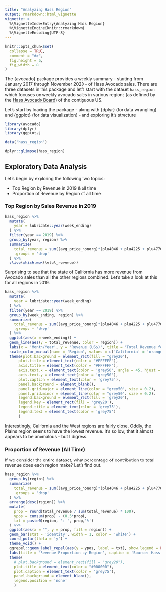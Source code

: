 ```yaml
---
title: "Analyzing Hass Region"
output: rmarkdown::html_vignette
vignette: >
  %\VignetteIndexEntry{Analyzing Hass Region}
  %\VignetteEngine{knitr::rmarkdown}
  %\VignetteEncoding{UTF-8}
---
```


```r
knitr::opts_chunk$set(
  collapse = TRUE,
  comment = "#>",
  fig.height = 5,
  fig_width = 8
)
```

The {avocado} package provides a weekly summary - starting from January 2017 through November 2020 - of Hass Avocado sales. There are three datasets in this package and let's start with the dataset `hass_region` which focuses on weekly avocado sales in various regions (as defined by the [Hass Avocado Board](https://hassavocadoboard.com)) of the contiguous US.

Let's start by loading the package - along with {dplyr} (for data wrangling) and {ggplot} (for data visualization) - and exploring it's structure

```r
library(avocado)
library(dplyr)
library(ggplot2)

data('hass_region')

dplyr::glimpse(hass_region)
```

## Exploratory Data Analysis

Let's begin by exploring the following two topics:

- Top Region by Revenue in 2019 & all time
- Proportion of Revenue by Region of all time

### Top Region by Sales Revenue in 2019

```r
hass_region %>%
  mutate(
    year = lubridate::year(week_ending)
  ) %>%
  filter(year == 2019) %>%
  group_by(year, region) %>%
  summarize(
    total_revenue = sum((avg_price_nonorg)*(plu4046 + plu4225 + plu4770 + small_nonorg_bag + large_nonorg_bag + xlarge_nonorg_bag) + (avg_price_org)*(plu94046 + plu94225 + plu94770 + small_org_bag + large_org_bag + xlarge_org_bag)),
    .groups = 'drop'
  ) %>%
  slice(which.max(total_revenue))
```

Surprising to see that the state of California has more revenue from Avocado sales than all the other regions combined. Let's take a look at this for all regions in 2019.

```r
hass_region %>%
  mutate(
    year = lubridate::year(week_ending)
  ) %>%
  filter(year == 2019) %>%
  group_by(week_ending, region) %>%
  summarize(
    total_revenue = sum((avg_price_nonorg)*(plu4046 + plu4225 + plu4770 + small_nonorg_bag + large_nonorg_bag + xlarge_nonorg_bag) + (avg_price_org)*(plu94046 + plu94225 + plu94770 + small_org_bag + large_org_bag + xlarge_org_bag)),
    .groups = 'drop'
  ) %>%
  ggplot(aes(x = week_ending)) +
  geom_line(aes(y = total_revenue, color = region)) +
  labs(x = 'Month/Year', y = 'Revenue (US$)', title = 'Total Revenue for 2019 Across Regions', caption = 'Source: Hass Avocado Board\nNot adjusted for inflation') +
  scale_color_manual(name = 'Region', values = c('California' = 'orange', 'Great Lakes' = 'blue', 'Midsouth' = 'yellow', 'Northeast' = 'steelblue', 'Plains' = 'darkgreen', 'South Central' = 'red', 'Southeast' = 'magenta', 'West' = 'darkgray')) +
  theme(plot.background = element_rect(fill = "grey20"),
      plot.title = element_text(color = "#FFFFFF"),
      axis.title = element_text(color = "#FFFFFF"),
      axis.text.x = element_text(color = 'grey50', angle = 45, hjust = 1),
      axis.text.y = element_text(color = 'grey50'),
      plot.caption = element_text(color = 'grey75'),
      panel.background = element_blank(),
      panel.grid.major = element_line(color = "grey50", size = 0.2),
      panel.grid.minor = element_line(color = "grey50", size = 0.2),
      legend.background = element_rect(fill = 'grey20'),
      legend.key = element_rect(fill = 'grey20'),
      legend.title = element_text(color = 'grey75'),
      legend.text = element_text(color = 'grey75')
      )
```
Interestingly, California and the West regions are fairly close. Oddly, the Plains region seems to have the lowest revenue. It's so low, that it almost appears to be anomalous - but I digress.

### Proportion of Revenue (All Time)

If we consider the entire dataset, what percentage of contribution to total revenue does each region make? Let's find out.

```r
hass_region %>%
  group_by(region) %>%
  summarize(
    total_revenue = sum((avg_price_nonorg)*(plu4046 + plu4225 + plu4770 + small_nonorg_bag + large_nonorg_bag + xlarge_nonorg_bag) + (avg_price_org)*(plu94046 + plu94225 + plu94770 + small_org_bag + large_org_bag + xlarge_org_bag)),
    .groups = 'drop'
  ) %>%
  arrange(desc(region)) %>%
  mutate(
    prop = round(total_revenue / sum(total_revenue) * 100),
    ypos = cumsum(prop) - (0.5*prop),
    txt = paste0(region, ': ', prop,'%')
  ) %>%
  ggplot(aes(x = "", y = prop, fill = region)) +
  geom_bar(stat = 'identity', width = 1, color = 'white') +
  coord_polar(theta = 'y') +
  theme_void() +
  ggrepel::geom_label_repel(aes(y = ypos, label = txt), show.legend = FALSE, color = 'black', size = 3, nudge_x = 1) +
  labs(title = 'Revenue Proportion by Region', caption = 'Source: Hass Avocado Board') +
  theme(
    # plot.background = element_rect(fill = "grey20"),
    plot.title = element_text(color = "#000000"),
    plot.caption = element_text(color = 'grey75'),
    panel.background = element_blank(),
    legend.position = 'none'
    )


```


